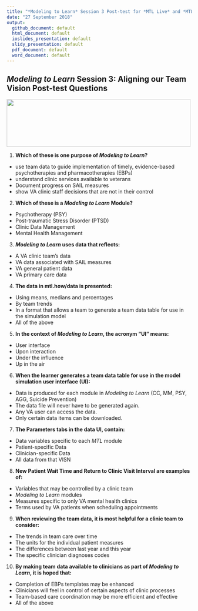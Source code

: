 ```yaml
---
title: "*Modeling to Learn* Session 3 Post-test for *MTL Live* and *MTL Video*"
date: "27 September 2018"
output: 
  github_document: default
  html_document: default
  ioslides_presentation: default
  slidy_presentation: default
  pdf_document: default
  word_document: default
---
```


<!-- MTL Logo, HTML img tag -->
## *Modeling to Learn* Session 3: Aligning our Team Vision Post-test Questions	
<img src = "https://raw.githubusercontent.com/lzim/teampsd/teampsd_style/mtl_logo/mtl_testdontguess_sm.png"
     height = "130" width = "500">  
	
1.	**Which of these is one purpose of *Modeling to Learn*?**	
-	use team data to guide implementation of timely, evidence-based psychotherapies and pharmacotherapies (EBPs)	
-	understand clinic services available to veterans	
-	Document progress on SAIL measures	
-	show VA clinic staff decisions that are not in their control	
		
2.	**Which of these is a *Modeling to Learn* Module?**	
-	Psychotherapy (PSY)	
-	Post-traumatic Stress Disorder (PTSD)	
-	Clinic Data Management	
-	Mental Health Management	
		
3.	***Modeling to Learn* uses data that reflects:**	
-	A VA clinic team’s data	
-	VA data associated with SAIL measures	
-	VA general patient data	
-	VA primary care data	
		
4.	**The data in mtl.how/data is presented:**	
-	Using means, medians and percentages	
-	By team trends	
-	In a format that allows a team to generate a team data table for use in the simulation model	
-	All of the above	
		
5.	**In the context of *Modeling to Learn*, the acronym “UI” means:**	
-	User interface	
-	Upon interaction	
-	Under the influence	
-	Up in the air	
			
6.	**When the learner generates a team data table for use in the model simulation user interface (UI):**	
-	Data is produced for each module in *Modeling to Learn* (CC, MM, PSY, AGG, Suicide Prevention)	
-	The data file will never have to be generated again.	
-	Any VA user can access the data.	
-	Only certain data items can be downloaded.		
		
7.	**The Parameters tabs in the data UI, contain:**	
-	Data variables specific to each *MTL* module	
-	Patient-specific Data	
-	Clinician-specific Data	
-	All data from that VISN	
		
8.	**New Patient Wait Time and Return to Clinic Visit Interval are examples of:**	
-	Variables that may be controlled by a clinic team	
-	*Modeling to Learn* modules	
-	Measures specific to only VA mental health clinics	
-	Terms used by VA patients when scheduling appointments	
				
9.	**When reviewing the team data, it is most helpful for a clinic team to consider:**	
-	The trends in team care over time	
-	The units for the individual patient measures	
-	The differences between last year and this year	
-	The specific clinician diagnoses codes	
				
10.	**By making team data available to clinicians as part of *Modeling to Learn*, it is hoped that:**	
-	Completion of EBPs templates may be enhanced	
-	Clinicians will feel in control of certain aspects of clinic processes	
-	Team-based care coordination may be more efficient and effective	
-	All of the above	
